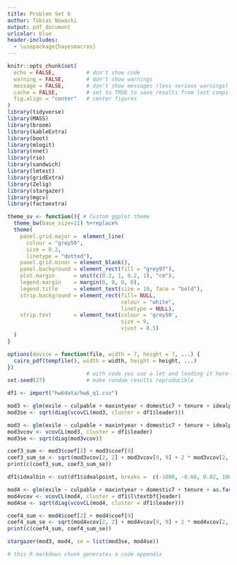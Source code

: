 ```yaml
---
title: Problem Set 6
author: Tobias Nowacki
output: pdf_document
urlcolor: blue
header-includes:
  - \usepackage{hayesmacros}
---
```


```r
knitr::opts_chunk$set(
  echo = FALSE,          # don't show code
  warning = FALSE,       # don't show warnings
  message = FALSE,       # don't show messages (less serious warnings)
  cache = FALSE,         # set to TRUE to save results from last compilation
  fig.align = "center"   # center figures
)
library(tidyverse)
library(MASS)
library(broom)
library(kableExtra)
library(boot)
library(mlogit)
library(nnet)
library(rio)
library(sandwich)
library(lmtest)
library(gridExtra)
library(Zelig)
library(stargazer)
library(mgcv)
library(factoextra)

theme_sv <- function(){ # Custom ggplot theme
  theme_bw(base_size=11) %+replace%
  theme(
    panel.grid.major =  element_line(
      colour = "grey50",
      size = 0.2,
      linetype = "dotted"),
    panel.grid.minor = element_blank(),
    panel.background = element_rect(fill = "grey97"),
    plot.margin 	 = unit(c(0.2, 1, 0.2, 1), "cm"),
    legend.margin 	 = margin(0, 0, 0, 0),
    legend.title  	 = element_text(size = 10, face = "bold"),
    strip.background = element_rect(fill= NULL,
                                    colour = "white", 
                                    linetype = NULL),
    strip.text 		 = element_text(colour = 'grey50', 
                                 	size = 9, 
                                 	vjust = 0.5)
  )
}

options(device = function(file, width = 7, height = 7, ...) {
  cairo_pdf(tempfile(), width = width, height = height, ...)
})
                         # with code you use a lot and loading it here as well
set.seed(27)             # make random results reproducible
```

```r
df1 <- import("hw6data/hw6_q1.csv")

mod3 <- glm(exile ~ culpable + maxintyear + domestic7 + tenure + idealpoint + gwf_dem + post1998 + post1998 * culpable, data = df1, family = binomial())
mod3se <- sqrt(diag(vcovCL(mod3, cluster = df1$leader)))

mod3 <- glm(exile ~ culpable + maxintyear + domestic7 + tenure + idealpoint + gwf_dem + post1998 + post1998 * culpable, data = df1, family = binomial())
mod3vcov <- vcovCL(mod3, cluster = df1$leader)
mod3se <- sqrt(diag(mod3vcov))

coef3_sum <- mod3$coef[2] + mod3$coef[9]
coef3_sum_se <- sqrt(mod3vcov[2, 2] + mod3vcov[9, 9] + 2 * mod3vcov[2, 9])
print(c(coef3_sum, coef3_sum_se))
```

```r
df1$idealbin <- cut(df1$idealpoint, breaks =  c(-1000, -0.66, 0.82, 1000), labels = 1:3)

mod4 <- glm(exile ~ culpable + maxintyear + domestic7 + tenure + as.factor(idealbin) + gwf_dem + post1998 + post1998 * culpable, data = df1, family = binomial())
mod4vcov <- vcovCL(mod4, cluster = df1$l\textbf{}eader)
mod4se <- sqrt(diag(vcovCL(mod4, cluster = df1$leader)))

coef4_sum <- mod4$coef[2] + mod4$coef[9]
coef4_sum_se <- sqrt(mod4vcov[2, 2] + mod4vcov[9, 9] + 2 * mod4vcov[2, 9])
print(c(coef4_sum, coef4_sum_se))

stargazer(mod3, mod4, se = list(mod3se, mod4se))
```


```r
# this R markdown chunk generates a code appendix
```

